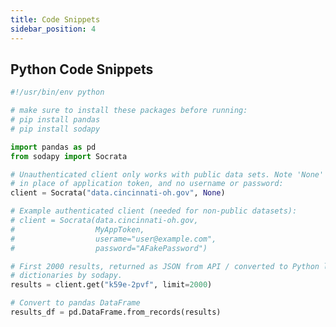 ```yaml
---
title: Code Snippets
sidebar_position: 4
---
```


## Python Code Snippets
```python
#!/usr/bin/env python

# make sure to install these packages before running:
# pip install pandas
# pip install sodapy

import pandas as pd
from sodapy import Socrata

# Unauthenticated client only works with public data sets. Note 'None'
# in place of application token, and no username or password:
client = Socrata("data.cincinnati-oh.gov", None)

# Example authenticated client (needed for non-public datasets):
# client = Socrata(data.cincinnati-oh.gov,
#                  MyAppToken,
#                  userame="user@example.com",
#                  password="AFakePassword")

# First 2000 results, returned as JSON from API / converted to Python list of
# dictionaries by sodapy.
results = client.get("k59e-2pvf", limit=2000)

# Convert to pandas DataFrame
results_df = pd.DataFrame.from_records(results)
```
